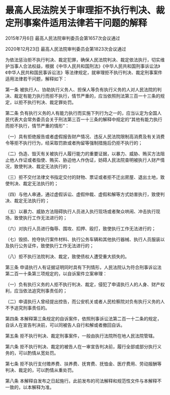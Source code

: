 # 最高人民法院关于审理拒不执行判决、裁定刑事案件适用法律若干问题的解释

2015年7月6日 最高人民法院审判委员会第1657次会议通过

2020年12月23日 最高人民法院审判委员会第1823次会议通过

  

为依法惩治拒不执行判决、裁定犯罪，确保人民法院判决、裁定依法执行，切实维护当事人合法权益，根据《中华人民共和国刑法》《中华人民共和国刑事诉讼法》《中华人民共和国民事诉讼法》等法律规定，就审理拒不执行判决、裁定刑事案件适用法律若干问题，解释如下：

第一条 被执行人、协助执行义务人、担保人等负有执行义务的人对人民法院的判决、裁定有能力执行而拒不执行，情节严重的，应当依照刑法第三百一十三条的规定，以拒不执行判决、裁定罪处罚。

第二条 负有执行义务的人有能力执行而实施下列行为之一的，应当认定为全国人民代表大会常务委员会关于刑法第三百一十三条的解释中规定的“其他有能力执行而拒不执行，情节严重的情形”：

（一）具有拒绝报告或者虚假报告财产情况、违反人民法院限制高消费及有关消费令等拒不执行行为，经采取罚款或者拘留等强制措施后仍拒不执行的；

（二）伪造、毁灭有关被执行人履行能力的重要证据，以暴力、威胁、贿买方法阻止他人作证或者指使、贿买、胁迫他人作伪证，妨碍人民法院查明被执行人财产情况，致使判决、裁定无法执行的；

（三）拒不交付法律文书指定交付的财物、票证或者拒不迁出房屋、退出土地，致使判决、裁定无法执行的；

（四）与他人串通，通过虚假诉讼、虚假仲裁、虚假和解等方式妨害执行，致使判决、裁定无法执行的；

（五）以暴力、威胁方法阻碍执行人员进入执行现场或者聚众哄闹、冲击执行现场，致使执行工作无法进行的；

（六）对执行人员进行侮辱、围攻、扣押、殴打，致使执行工作无法进行的；

（七）毁损、抢夺执行案件材料、执行公务车辆和其他执行器械、执行人员服装以及执行公务证件，致使执行工作无法进行的；

（八）拒不执行法院判决、裁定，致使债权人遭受重大损失的。

第三条 申请执行人有证据证明同时具有下列情形，人民法院认为符合刑事诉讼法第二百一十条第三项规定的，以自诉案件立案审理：

（一）负有执行义务的人拒不执行判决、裁定，侵犯了申请执行人的人身、财产权利，应当依法追究刑事责任的；

（二）申请执行人曾经提出控告，而公安机关或者人民检察院对负有执行义务的人不予追究刑事责任的。

第四条 本解释第三条规定的自诉案件，依照刑事诉讼法第二百一十二条的规定，自诉人在宣告判决前，可以同被告人自行和解或者撤回自诉。

第五条 拒不执行判决、裁定刑事案件，一般由执行法院所在地人民法院管辖。

第六条 拒不执行判决、裁定的被告人在一审宣告判决前，履行全部或部分执行义务的，可以酌情从宽处罚。

第七条 拒不执行支付赡养费、扶养费、抚育费、抚恤金、医疗费用、劳动报酬等判决、裁定的，可以酌情从重处罚。

第八条 本解释自发布之日起施行。此前发布的司法解释和规范性文件与本解释不一致的，以本解释为准。